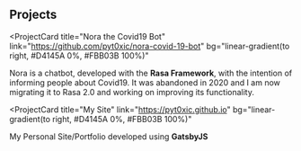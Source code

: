 ## Projects

<ProjectCard
  title="Nora the Covid19 Bot"
  link="https://github.com/pyt0xic/nora-covid-19-bot"
  bg="linear-gradient(to right, #D4145A 0%, #FBB03B 100%)"
>
  Nora is a chatbot, developed with the **Rasa Framework**, with the intention
  of informing people about Covid19. It was abandoned in 2020 and I am now
  migrating it to Rasa 2.0 and working on improving its functionality.
</ProjectCard>

<ProjectCard
  title="My Site"
  link="https://pyt0xic.github.io"
  bg="linear-gradient(to right, #D4145A 0%, #FBB03B 100%)"
>
  My Personal Site/Portfolio developed using **GatsbyJS**
</ProjectCard>
